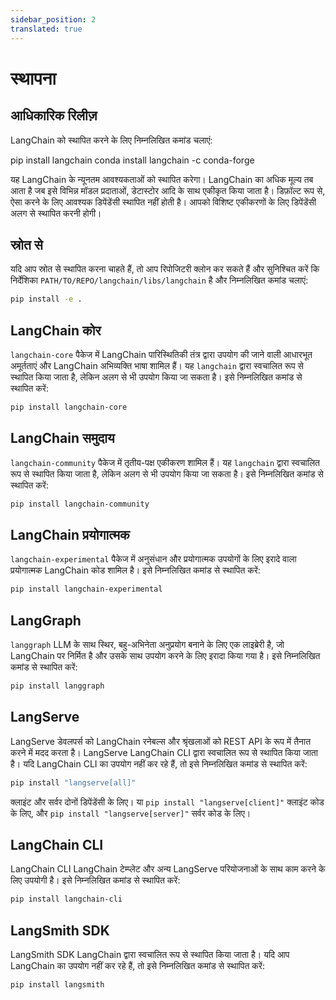 ```yaml
---
sidebar_position: 2
translated: true
---
```


# स्थापना

## आधिकारिक रिलीज़

LangChain को स्थापित करने के लिए निम्नलिखित कमांड चलाएं:


<Tabs>
  <TabItem value="pip" label="Pip" default>
    <CodeBlock language="bash">pip install langchain</CodeBlock>
  </TabItem>
  <TabItem value="conda" label="Conda">
    <CodeBlock language="bash">conda install langchain -c conda-forge</CodeBlock>
  </TabItem>
</Tabs>

यह LangChain के न्यूनतम आवश्यकताओं को स्थापित करेगा।
LangChain का अधिक मूल्य तब आता है जब इसे विभिन्न मॉडल प्रदाताओं, डेटास्टोर आदि के साथ एकीकृत किया जाता है।
डिफ़ॉल्ट रूप से, ऐसा करने के लिए आवश्यक डिपेंडेंसी स्थापित नहीं होती है। आपको विशिष्ट एकीकरणों के लिए डिपेंडेंसी अलग से स्थापित करनी होगी।

## स्रोत से

यदि आप स्रोत से स्थापित करना चाहते हैं, तो आप रिपोजिटरी क्लोन कर सकते हैं और सुनिश्चित करें कि निर्देशिका `PATH/TO/REPO/langchain/libs/langchain` है और निम्नलिखित कमांड चलाएं:

```bash
pip install -e .
```

## LangChain कोर

`langchain-core` पैकेज में LangChain पारिस्थितिकी तंत्र द्वारा उपयोग की जाने वाली आधारभूत अमूर्तताएं और LangChain अभिव्यक्ति भाषा शामिल हैं। यह `langchain` द्वारा स्वचालित रूप से स्थापित किया जाता है, लेकिन अलग से भी उपयोग किया जा सकता है। इसे निम्नलिखित कमांड से स्थापित करें:

```bash
pip install langchain-core
```

## LangChain समुदाय

`langchain-community` पैकेज में तृतीय-पक्ष एकीकरण शामिल हैं। यह `langchain` द्वारा स्वचालित रूप से स्थापित किया जाता है, लेकिन अलग से भी उपयोग किया जा सकता है। इसे निम्नलिखित कमांड से स्थापित करें:

```bash
pip install langchain-community
```

## LangChain प्रयोगात्मक

`langchain-experimental` पैकेज में अनुसंधान और प्रयोगात्मक उपयोगों के लिए इरादे वाला प्रयोगात्मक LangChain कोड शामिल है।
इसे निम्नलिखित कमांड से स्थापित करें:

```bash
pip install langchain-experimental
```

## LangGraph

`langgraph` LLM के साथ स्थिर, बहु-अभिनेता अनुप्रयोग बनाने के लिए एक लाइब्रेरी है, जो LangChain पर निर्मित है और उसके साथ उपयोग करने के लिए इरादा किया गया है।
इसे निम्नलिखित कमांड से स्थापित करें:

```bash
pip install langgraph
```

## LangServe

LangServe डेवलपर्स को LangChain रनेबल्स और श्रृंखलाओं को REST API के रूप में तैनात करने में मदद करता है।
LangServe LangChain CLI द्वारा स्वचालित रूप से स्थापित किया जाता है।
यदि LangChain CLI का उपयोग नहीं कर रहे हैं, तो इसे निम्नलिखित कमांड से स्थापित करें:

```bash
pip install "langserve[all]"
```

क्लाइंट और सर्वर दोनों डिपेंडेंसी के लिए। या `pip install "langserve[client]"` क्लाइंट कोड के लिए, और `pip install "langserve[server]"` सर्वर कोड के लिए।

## LangChain CLI

LangChain CLI LangChain टेम्प्लेट और अन्य LangServe परियोजनाओं के साथ काम करने के लिए उपयोगी है।
इसे निम्नलिखित कमांड से स्थापित करें:

```bash
pip install langchain-cli
```

## LangSmith SDK

LangSmith SDK LangChain द्वारा स्वचालित रूप से स्थापित किया जाता है।
यदि आप LangChain का उपयोग नहीं कर रहे हैं, तो इसे निम्नलिखित कमांड से स्थापित करें:

```bash
pip install langsmith
```
